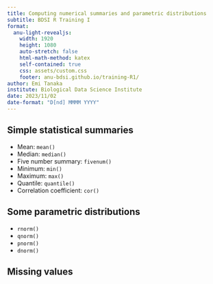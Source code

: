 ```yaml
---
title: Computing numerical summaries and parametric distributions
subtitle: BDSI R Training I
format:
  anu-light-revealjs:
    width: 1920
    height: 1080
    auto-stretch: false
    html-math-method: katex
    self-contained: true
    css: assets/custom.css
    footer: anu-bdsi.github.io/training-R1/
author: Emi Tanaka
institute: Biological Data Science Institute
date: 2023/11/02
date-format: "D[nd] MMMM YYYY"
---
```


## Simple statistical summaries 

- Mean: `mean()`
- Median: `median()`
- Five number summary: `fivenum()`
- Minimum: `min()`
- Maximum: `max()`
- Quantile: `quantile()`
- Correlation coefficient: `cor()`


## Some parametric distributions 

::: flex

::: {.w-50}

- `rnorm()`
- `qnorm()`
- `pnorm()`
- `dnorm()`

:::

::: {.w-50 .pl3}

:::

:::




## Missing values